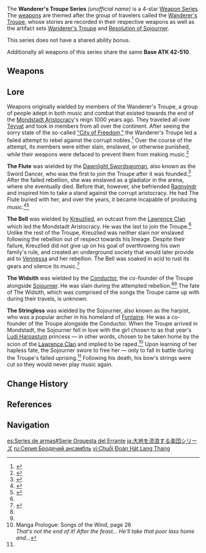 {{Weapon Series Infobox
|rarity  = 4
|region  = Mondstadt
|region2 = Teyvat
|naming  = Musical
|lore    = [[Wanderer's Troupe (Faction)|Wanderer's Troupe]]
|other   = Base ATK: 42–510
}}
The '''Wanderer's Troupe Series''' ''(unofficial name)'' is a 4-star [[Weapon Series]]. The [[weapons]] are themed after the group of travelers called the [[Wanderer's Troupe (Faction)|Wanderer's Troupe]], whose stories are recorded in their respective weapons as well as the artifact sets [[Wanderer's Troupe]] and [[Resolution of Sojourner]].

This series does not have a shared ability bonus.

Additionally all weapons of this series share the same '''Base ATK 42-510'''.

==Weapons==
{{Weapons by Category Table|type=Wanderer's Troupe Series}}

==Lore==
{{See also|Wanderer's Troupe (Faction)}}
Weapons originally wielded by members of the Wanderer's Troupe, a group of people adept in both music and combat that existed towards the end of the [[Mondstadt Aristocracy]]'s reign 1000 years ago. They traveled all over [[Teyvat]] and took in members from all over the continent. After seeing the sorry state of the so-called [[City of Mondstadt|"City of Freedom,"]] the Wanderer's Troupe led a failed attempt to rebel against the corrupt nobles.<ref name="Widsith">{{Ref/Weapon|The Widsith}}</ref> Over the course of the attempt, its members were either slain, enslaved, or otherwise punished, while their weapons were defaced to prevent them from making music.<ref name="WT">{{Ref/ArtiSet|Wanderer's Troupe}}</ref>

'''The Flute''' was wielded by the [[Dawnlight Swordswoman]], also known as the Sword Dancer, who was the first to join the Troupe after it was founded.<ref name="RoS">{{Ref/ArtiSet|Resolution of Sojourner}}</ref> After the failed rebellion, she was enslaved as a gladiator in the arena, where she eventually died. Before that, however, she befriended [[Ragnvindr]] and inspired him to take a stand against the corrupt aristocracy. He had The Flute buried with her, and over the years, it became incapable of producing music.<ref>{{Ref/Book|Ballads of the Squire}}</ref><ref>{{Ref/Weapon|The Flute}}</ref>

'''The Bell''' was wielded by [[Kreuzlied]], an outcast from the [[Lawrence Clan]] which led the Mondstadt Aristocracy. He was the last to join the Troupe.<ref name="RoS" /> Unlike the rest of the Troupe, Kreuzlied was neither slain nor enslaved following the rebellion out of respect towards his lineage. Despite their failure, Kreuzlied did not give up on his goal of overthrowing his own family's rule, and created an underground society that would later provide aid to [[Vennessa]] and her rebellion. The Bell was soaked in acid to rust its gears and silence its music.<ref name="The Bell">{{Ref/Weapon|The Bell}}</ref>

'''The Widsith''' was wielded by the [[Conductor]], the co-founder of the Troupe alongside [[Sojourner]]. He was slain during the attempted rebellion.<ref name="Widsith" /><ref name="WT" /> The fate of The Widsith, which was comprised of the songs the Troupe came up with during their travels, is unknown.

'''The Stringless''' was wielded by the Sojourner, also known as the harpist, who was a popular archer in his homeland of [[Fontaine]]. He was a co-founder of the Troupe alongside the Conductor. When the Troupe arrived in Mondstadt, the Sojourner fell in love with the girl chosen to as that year's [[Ludi Harpastum]] princess &mdash; in other words, chosen to be taken home by the scion of the [[Lawrence Clan]] and implied to be raped.<ref>Manga Prologue: Songs of the Wind, page 26<br />''That's not the end of it! After the feast... He'll take that poor lass home and...''</ref> Upon learning of her hapless fate, the Sojourner swore to free her &mdash; only to fall in battle during the Troupe's failed uprising.<ref name="RoS" /> Following his death, his bow's strings were cut so they would never play music again.

==Change History==
{{Change History|1.0}}

==References==
{{Reflist}}

==Navigation==
{{Weapon Series Navbox}}

[[es:Series de armas#Serie Orquesta del Errante]]
[[ja:大地を流浪する楽団シリーズ]]
[[ru:Серия Бродячий ансамбль]]
[[vi:Chuỗi Đoàn Hát Lang Thang]]